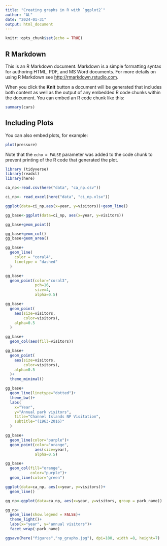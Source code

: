 ```yaml
---
title: "Creating graphs in R with `ggplot2`"
author: "AL"
date: "2024-01-31"
output: html_document
---
```


```r
knitr::opts_chunk$set(echo = TRUE)
```

## R Markdown

This is an R Markdown document. Markdown is a simple formatting syntax for authoring HTML, PDF, and MS Word documents. For more details on using R Markdown see <http://rmarkdown.rstudio.com>.

When you click the **Knit** button a document will be generated that includes both content as well as the output of any embedded R code chunks within the document. You can embed an R code chunk like this:

```r
summary(cars)
```

## Including Plots

You can also embed plots, for example:

```r
plot(pressure)
```

Note that the `echo = FALSE` parameter was added to the code chunk to prevent printing of the R code that generated the plot.

```r
library (tidyverse)
library(readxl)
library(here)

```
```r
ca_np<-read.csv(here("data", "ca_np.csv"))
```

```r
ci_np<- read_excel(here("data", "ci_np.xlsx"))
```

```r
ggplot(data=ci_np,aes(x=year, y=visitors))+geom_line()
```

```r
gg_base<-ggplot(data=ci_np, aes(x=year, y=visitors))
```

```r
gg_base+geom_point()
```

```r
gg_base+geom_col()
gg_base+geom_area()
```

```r
gg_base+
  geom_line(
    color = "coral4",
    linetype = "dashed"
  )
```

```r
gg_base+
  geom_point(color="coral3",
             pch=16,
             size=4,
             alpha=0.5)
```
```r
gg_base+
  geom_point(
    aes(size=visitors,
        color=visitors),
    alpha=0.5
  )
```

```r
gg_base+
  geom_col(aes(fill=visitors))
```

```r
gg_base+
  geom_point(
    aes(size=visitors,
        color=visitors),
    alpha=0.5
  )+
  theme_minimal()
```

```r
gg_base+
  geom_line(linetype="dotted")+
  theme_bw()+
  labs(
    x="Year",
    y="Annual park visitors",
    title="Channel Islands NP Visitation",
    subtitle="(1963-2016)"
  )
```

```r
gg_base+
  geom_line(color="purple")+
  geom_point(color="orange",
             aes(size=year),
             alpha=0.5)
```

```r
gg_base+
  geom_col(fill="orange",
           color="purple")+
  geom_line(color="green")
```

```r
ggplot(data=ca_np, aes(x=year, y=visitors))+
  geom_line()
```

```r
gg_np<-ggplot(data=ca_np, aes(x=year, y=visitors, group = park_name))

```


```r
gg_np+
  geom_line(show.legend = FALSE)+
  theme_light()+
  labs(x="year", y="annual visitors")+
  facet_wrap(~park_name)
```

```r
ggsave(here("figures","np_graphs.jpg"), dpi=180, width =8, height=7)
```


